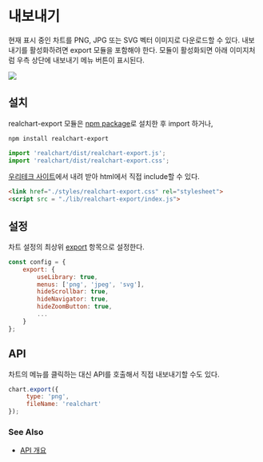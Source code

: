 # 내보내기

현재 표시 중인 차트를 PNG, JPG 또는 SVG 벡터 이미지로 다운로드할 수 있다.
내보내기를 활성화하려면 export 모듈을 포함해야 한다. 모듈이 활성화되면 아래 이미지처럼 우측 상단에 내보내기 메뉴 버튼이 표시된다.

<img src="/images/guide/export-01.png" className="border-img"/>

## 설치

realchart-export 모듈은 [npm package](https://www.npmjs.com/package/realchart-export)로 설치한 후 import 하거나,

```sh npm2yarn
npm install realchart-export
```

```ts
import 'realchart/dist/realchart-export.js';
import 'realchart/dist/realchart-export.css';
```

[우리테크 사이트](https://service.realgrid.com/)에서 내려 받아 html에서 직접 include할 수 있다.

```html
<link href="./styles/realchart-export.css" rel="stylesheet">
<script src = "./lib/realchart-export/index.js">
```

## 설정

차트 설정의 최상위 [export](/config/config/export) 항목으로 설정한다.

```js
const config = {
    export: {
        useLibrary: true,
        menus: ['png', 'jpeg', 'svg'],
        hideScrollbar: true,
        hideNavigator: true,
        hideZoomButton: true,
        ...
    }
};
```

## API

차트의 메뉴를 클릭하는 대신 API를 호출해서 직접 내보내기할 수도 있다.

```js
chart.export({
     type: 'png',
     fileName: 'realchart'
});
```

### See Also

- [API 개요](/docs)